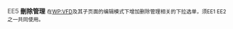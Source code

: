 '''<span style="color: gray;">EE5</span> 刪除管理'''
<span style="font-size:smaller;">在[[WP:VFD|WP:VFD]]及其子页面的编辑模式下增加删除管理相关的下拉选单，须EE1 EE2之一共同使用。</span>